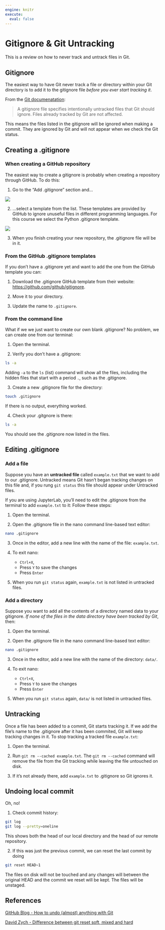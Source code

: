 ```yaml
---
engine: knitr
execute:
  eval: false
---
```


# Gitignore & Git Untracking

This is a review on how to never track and untrack files in Git.

## Gitignore
The easiest way to have Git never track a file or directory within your Git directory is to add it to the gitignore file *before you ever start tracking it*. 

From the [Git documenatation](https://git-scm.com/docs/gitignore):

>A gitignore file specifies intentionally untracked files that Git should ignore. Files already tracked by Git are not affected.

This means the files listed in the gitignore will be ignored when making a commit. They are ignored by Git and will not appear when we check the Git status. 


## Creating a .gitignore

### When creating a GitHub repository
The easiest way to create a gitignore is probably when creating a repository through GitHub. 
To do this:

1. Go to the "Add .gitignore" section and...

![](/images/git/add-gitignore.png)

2. ...select a template from the list. These templates are provided by GitHub to ignore unuseful files in different programming languages. For this course we select the Python .gitignore template. 

![](/images/git/select-gitignore-template.png)

3. When you finish creating your new repository, the .gitignore file will be in it. 

### From the GitHub .gitignore templates

If you don't have a .gitignore yet and want to add the one from the GitHub template you can:

1. Download the .gitignore GitHub template from their website: [https://github.com/github/gitignore](https://github.com/github/gitignore).

2. Move it to your directory.

3. Update the name to `.gitignore`. 

### From the command line 
What if we we just want to create our own blank .gitignore? 
No problem, we can create one from our terminal:

1. Open the terminal.

2. Verify you don't have a .gitignore:
```bash
ls -a
```

Adding `-a` to the `ls` (list) command will show all the files, including the hidden files that start with a period `.`, such as the .gitignore. 

3. Create a new .gitignore file for the directory:

```bash
touch .gitignore
```

If there is no output, everything worked. 

4. Check your .gitgnore is there:
```bash
ls -a
```

You should see the .gitignore now listed in the files. 


## Editing .gitignore

### Add a file
Suppose you have an **untracked file** called `example.txt` that we want to add to our .gitignore. 
Untracked means Git hasn't began tracking changes on this file and, if you rung `git status` this file should appear under Untracked files. 

If you are using JupyterLab, you'll need to edit the .gitignore from the terminal to add `example.txt` to it:
Follow these steps:

1. Open the terminal.

2. Open the .gitignore file in the nano command line-based text editor:

```bash
nano .gitignore
```

3. Once in the editor, add a new line with the name of the file: `example.txt`. 

4. To exit nano: 
    - `Ctrl+X`, 
    - Press `Y` to save the changes
    - Press `Enter` 

5. When you run `git status` again, `example.txt` is not listed in untracked files. 

### Add a directory
Suppose you want to add all the contents of a directory named data to your gitignore. 
*If none of the files in the data directory have been tracked by Git*, then:

1. Open the terminal. 

2. Open the .gitignore file in the nano command line-based text editor:

```bash
nano .gitignore
```

3. Once in the editor, add a new line with the name of the directory: `data/`. 

4. To exit nano: 
    - `Ctrl+X`, 
    - Press `Y` to save the changes
    - Press `Enter` 

5. When you run `git status` again, `data/` is not listed in untracked files. 

## Untracking
Once a file has been added to a commit, Git starts tracking it. 
If we add the file's name to the .gitignore after it has been commited, Git will keep tracking changes in it. 
To stop tracking a tracked file `example.txt`:

1. Open the terminal.

2. Run `git rm --cached example.txt`. 
The `git rm --cached` command will remove the file from the Git tracking while leaving the file untouched on disk. 

3. If it's not already there, add `example.txt` to .gitignore so Git ignores it. 

## Undoing local commit

Oh, no! 

1. Check commit history:

```bash
git log
git log --pretty=oneline
```

This shows both the head of our local directory and the head of our remote repository. 

2. If this was just the previous commit, we can reset the last commit by doing

```bash
git reset HEAD~1
```

The files on disk will not be touched and any changes will between the original HEAD and the commit we reset will be kept. 
The files will be unstaged.


## References
[GitHub Blog - How to undo (almost) anything with Git](https://github.blog/2015-06-08-how-to-undo-almost-anything-with-git/)

[David Zych - Difference between git reset soft, mixed and hard](https://davidzych.com/difference-between-git-reset-soft-mixed-and-hard/)